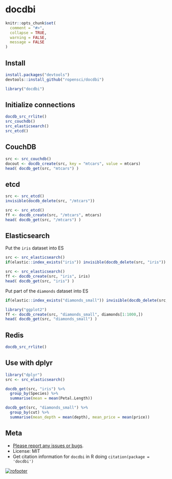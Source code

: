 docdbi
======

```r
knitr::opts_chunk$set(
  comment = "#>",
  collapse = TRUE,
  warning = FALSE,
  message = FALSE
)
```

## Install

```r
install.packages("devtools")
devtools::install_github("ropensci/docdbi")
```

```r
library("docdbi")
```

## Initialize connections

```r
docdb_src_rrlite()
src_couchdb()
src_elasticsearch()
src_etcd()
```

## CouchDB

```r
src <- src_couchdb()
docout <- docdb_create(src, key = "mtcars", value = mtcars)
head( docdb_get(src, "mtcars") )
```

## etcd 

```r
src <- src_etcd()
invisible(docdb_delete(src, "/mtcars"))
```

```r
src <- src_etcd()
ff <- docdb_create(src, "/mtcars", mtcars)
head( docdb_get(src, "/mtcars") )
```

## Elasticsearch

Put the `iris` dataset into ES

```r
src <- src_elasticsearch()
if(elastic::index_exists("iris")) invisible(docdb_delete(src, "iris"))
```

```r
src <- src_elasticsearch()
ff <- docdb_create(src, "iris", iris)
head( docdb_get(src, "iris") )
```

Put part of the `diamonds` dataset into ES

```r
if(elastic::index_exists("diamonds_small")) invisible(docdb_delete(src, "diamonds_small"))
```

```r
library("ggplot2")
ff <- docdb_create(src, "diamonds_small", diamonds[1:1000,])
head( docdb_get(src, "diamonds_small") )
```

## Redis

```r
docdb_src_rrlite()
```

## Use with dplyr

```r
library("dplyr")
src <- src_elasticsearch()
```

```r
docdb_get(src, "iris") %>% 
  group_by(Species) %>% 
  summarise(mean = mean(Petal.Length))
```

```r
docdb_get(src, "diamonds_small") %>% 
  group_by(cut) %>% 
  summarise(mean_depth = mean(depth), mean_price = mean(price))
```

## Meta

* [Please report any issues or bugs](https://github.com/ropensci/docdbi/issues).
* License: MIT
* Get citation information for `docdbi` in R doing `citation(package = 'docdbi')`

[![rofooter](http://ropensci.org/public_images/github_footer.png)](http://ropensci.org)
